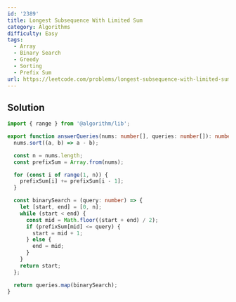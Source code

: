 ```yaml
---
id: '2389'
title: Longest Subsequence With Limited Sum
category: Algorithms
difficulty: Easy
tags:
  - Array
  - Binary Search
  - Greedy
  - Sorting
  - Prefix Sum
url: https://leetcode.com/problems/longest-subsequence-with-limited-sum
---
```


## Solution

```typescript showLineNumbers
import { range } from '@algorithm/lib';

export function answerQueries(nums: number[], queries: number[]): number[] {
  nums.sort((a, b) => a - b);

  const n = nums.length;
  const prefixSum = Array.from(nums);

  for (const i of range(1, n)) {
    prefixSum[i] += prefixSum[i - 1];
  }

  const binarySearch = (query: number) => {
    let [start, end] = [0, n];
    while (start < end) {
      const mid = Math.floor((start + end) / 2);
      if (prefixSum[mid] <= query) {
        start = mid + 1;
      } else {
        end = mid;
      }
    }
    return start;
  };

  return queries.map(binarySearch);
}
```
